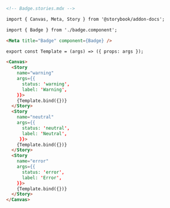 ```md
<!-- Badge.stories.mdx -->

import { Canvas, Meta, Story } from '@storybook/addon-docs';

import { Badge } from './badge.component';

<Meta title="Badge" component={Badge} />

export const Template = (args) => ({ props: args });

<Canvas>
  <Story 
    name="warning"
    args={{ 
      status: 'warning', 
      label: 'Warning',
    }}>
    {Template.bind({})}
  </Story>
  <Story 
    name="neutral"
    args={{ 
      status: 'neutral', 
      label: 'Neutral',
     }}>
    {Template.bind({})}
  </Story>
  <Story 
    name="error"
    args={{ 
      status: 'error', 
      label: 'Error',
    }}>
    {Template.bind({})}
  </Story>
</Canvas>
```
